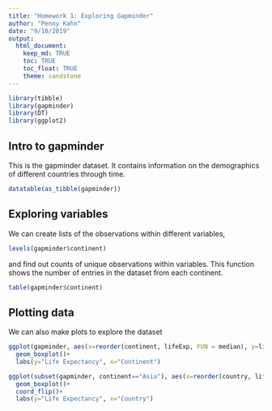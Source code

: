 ```yaml
---
title: "Homework 1: Exploring Gapminder"
author: "Penny Kahn"
date: "9/10/2019"
output: 
  html_document:
    keep_md: TRUE
    toc: TRUE
    toc_float: TRUE
    theme: sandstone
---
```

```r
library(tibble)
library(gapminder)
library(DT)
library(ggplot2)
```

## Intro to gapminder
This is the gapminder dataset. It contains information on the demographics of different countries through time.
```r
datatable(as_tibble(gapminder))
```

## Exploring variables
We can create lists of the observations within different variables,
```r
levels(gapminder$continent)
```
and find out counts of unique observations within variables. This function shows the number of entries in the dataset from each continent.
```r
table(gapminder$continent)
```

## Plotting data
We can also make plots to explore the dataset
```r
ggplot(gapminder, aes(x=reorder(continent, lifeExp, FUN = median), y=lifeExp))+
  geom_boxplot()+
  labs(y="Life Expectancy", x="Continent")
```
```r
ggplot(subset(gapminder, continent=="Asia"), aes(x=reorder(country, lifeExp, FUN = median), y=lifeExp))+
  geom_boxplot()+
  coord_flip()+
  labs(y="Life Expectancy", x="Country")
```

